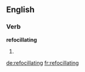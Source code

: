 ==English==

===Verb===
'''refocillating'''

# {{present participle of|refocillate}}

[[de:refocillating]]
[[fr:refocillating]]